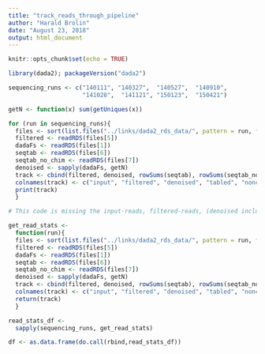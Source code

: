 ```yaml
---
title: "track_reads_through_pipeline"
author: "Harald Brolin"
date: "August 23, 2018"
output: html_document
---
```


```r
knitr::opts_chunk$set(echo = TRUE)
```

```r
library(dada2); packageVersion("dada2")

sequencing_runs <- c("140111", "140327",  "140527",  "140910", 
                     "141028",  "141121", "150123",  "150421")

getN <- function(x) sum(getUniques(x))

for (run in sequencing_runs){
  files <- sort(list.files("../links/dada2_rds_data/", pattern = run, full.names = TRUE))
  filtered <- readRDS(files[5])
  dadaFs <- readRDS(files[1])
  seqtab <- readRDS(files[6])
  seqtab_no_chim <- readRDS(files[7])
  denoised <- sapply(dadaFs, getN)
  track <- cbind(filtered, denoised, rowSums(seqtab), rowSums(seqtab_no_chim), rowSums(seqtab_no_chim)/(filtered[,1]), rowSums(seqtab_no_chim)/(filtered[,2]))
  colnames(track) <- c("input", "filtered", "denoised", "tabled", "nonchim", "ratio_whole_pipe", "ratio_filter_to end")
  print(track)
  }

# This code is missing the input-reads, filtered-reads, (denoised included), merged, (tabled included), (no chim included)
```

```r

get_read_stats <- 
  function(run){
  files <- sort(list.files("../links/dada2_rds_data/", pattern = run, full.names = TRUE))
  filtered <- readRDS(files[5])
  dadaFs <- readRDS(files[1])
  seqtab <- readRDS(files[6])
  seqtab_no_chim <- readRDS(files[7])
  denoised <- sapply(dadaFs, getN)
  track <- cbind(filtered, denoised, rowSums(seqtab), rowSums(seqtab_no_chim), rowSums(seqtab_no_chim)/(filtered[,1]), rowSums(seqtab_no_chim)/(filtered[,2]))
  colnames(track) <- c("input", "filtered", "denoised", "tabled", "nonchim", "ratio_whole_pipe", "ratio_filter_to end")
  return(track)
  }

read_stats_df <- 
  sapply(sequencing_runs, get_read_stats)

df <- as.data.frame(do.call(rbind,read_stats_df))

```

